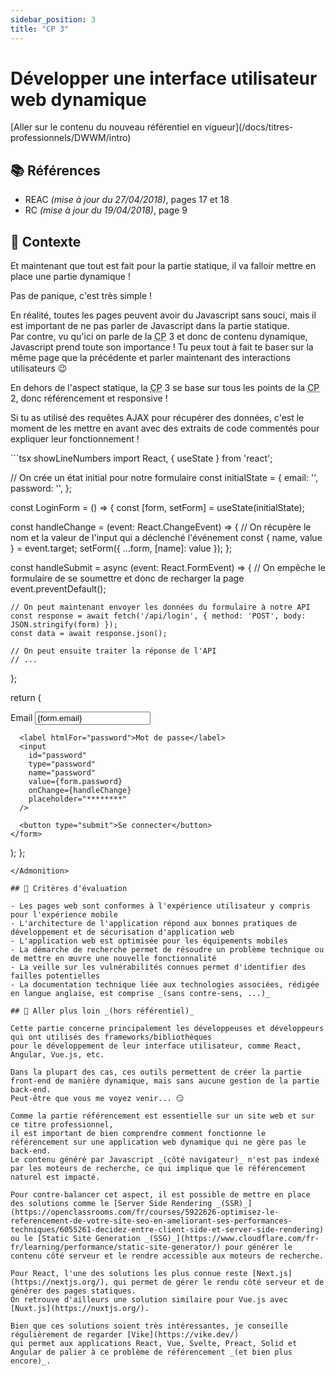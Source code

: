 ```yaml
---
sidebar_position: 3
title: "CP 3"
---
```



# Développer une interface utilisateur web dynamique

<Admonition type="warning" title="Attention, tu es en train de consulter un référentiel expiré !">
[Aller sur le contenu du nouveau référentiel en vigueur](/docs/titres-professionnels/DWWM/intro)
</Admonition>

## 📚 Références

- REAC _(mise à jour du 27/04/2018)_, pages 17 et 18
- RC _(mise à jour du 19/04/2018)_, page 9

## 🚀 Contexte

Et maintenant que tout est fait pour la partie statique, il va falloir mettre en place une partie dynamique !

<Admonition type="quote" title="Mais... comment je peux faire ET du statique, ET du dynamique ?">
Pas de panique, c'est très simple !

En réalité, toutes les pages peuvent avoir du Javascript sans souci, mais il est important de ne pas parler de Javascript dans la partie statique.  
Par contre, vu qu'ici on parle de la <abbr title="Compétence Professionnelle">CP</abbr> 3 et donc de contenu dynamique, Javascript prend toute son importance ! Tu peux tout à fait te baser sur la même page que la précédente et parler maintenant des interactions utilisateurs 😉
</Admonition>

<Admonition title="Petit rappel">
En dehors de l'aspect statique, la <abbr title="Compétence Professionnelle">CP</abbr> 3 se base sur tous les points de la <abbr title="Compétence Professionnelle">CP</abbr> 2, donc référencement et responsive !
</Admonition>

Si tu as utilisé des requêtes AJAX pour récupérer des données, c'est le moment de les mettre en avant avec des extraits de code commentés pour expliquer leur fonctionnement !

<Admonition type="example" title="Exemple de connexion avec React">
```tsx showLineNumbers
import React, { useState } from 'react';

// On crée un état initial pour notre formulaire
const initialState = {
  email: '',
  password: '',
};

const LoginForm = () => {
  const [form, setForm] = useState(initialState);

  const handleChange = (event: React.ChangeEvent<HTMLInputElement>) => {
    // On récupère le nom et la valeur de l'input qui a déclenché l'événement
    const { name, value } = event.target;
    setForm({ ...form, [name]: value });
  };

  const handleSubmit = async (event: React.FormEvent<HTMLFormElement>) => {
    // On empêche le formulaire de se soumettre et donc de recharger la page
    event.preventDefault();
    
    // On peut maintenant envoyer les données du formulaire à notre API
    const response = await fetch('/api/login', { method: 'POST', body: JSON.stringify(form) });
    const data = await response.json();

    // On peut ensuite traiter la réponse de l'API
    // ...
  };

  return (
    <form onSubmit={handleSubmit}>
      <label htmlFor="email">Email</label>
      <input
        id="email"
        type="email"
        name="email"
        value={form.email}
        onChange={handleChange}
        placeholder="jean.dupont@exemple.fr"
      />

      <label htmlFor="password">Mot de passe</label>
      <input
        id="password"
        type="password"
        name="password"
        value={form.password}
        onChange={handleChange}
        placeholder="********"
      />

      <button type="submit">Se connecter</button>
    </form>
  );
};
```
</Admonition>

## 🎯 Critères d'évaluation

- Les pages web sont conformes à l'expérience utilisateur y compris pour l'expérience mobile
- L'architecture de l'application répond aux bonnes pratiques de développement et de sécurisation d'application web
- L'application web est optimisée pour les équipements mobiles
- La démarche de recherche permet de résoudre un problème technique ou de mettre en œuvre une nouvelle fonctionnalité
- La veille sur les vulnérabilités connues permet d'identifier des failles potentielles
- La documentation technique liée aux technologies associées, rédigée en langue anglaise, est comprise _(sans contre-sens, ...)_

## 🤯 Aller plus loin _(hors référentiel)_

Cette partie concerne principalement les développeuses et développeurs qui ont utilisés des frameworks/bibliothèques
pour le développement de leur interface utilisateur, comme React, Angular, Vue.js, etc.

Dans la plupart des cas, ces outils permettent de créer la partie front-end de manière dynamique, mais sans aucune gestion de la partie back-end.  
Peut-être que vous me voyez venir... 😏

Comme la partie référencement est essentielle sur un site web et sur ce titre professionnel,
il est important de bien comprendre comment fonctionne le référencement sur une application web dynamique qui ne gère pas le back-end.  
Le contenu généré par Javascript _(côté navigateur)_ n'est pas indexé par les moteurs de recherche, ce qui implique que le référencement naturel est impacté.

Pour contre-balancer cet aspect, il est possible de mettre en place des solutions comme le [Server Side Rendering _(SSR)_](https://openclassrooms.com/fr/courses/5922626-optimisez-le-referencement-de-votre-site-seo-en-ameliorant-ses-performances-techniques/6055261-decidez-entre-client-side-et-server-side-rendering) ou le [Static Site Generation _(SSG)_](https://www.cloudflare.com/fr-fr/learning/performance/static-site-generator/) pour générer le contenu côté serveur et le rendre accessible aux moteurs de recherche.

Pour React, l'une des solutions les plus connue reste [Next.js](https://nextjs.org/), qui permet de gérer le rendu côté serveur et de générer des pages statiques.  
On retrouve d'ailleurs une solution similaire pour Vue.js avec [Nuxt.js](https://nuxtjs.org/).

Bien que ces solutions soient très intéressantes, je conseille régulièrement de regarder [Vike](https://vike.dev/)
qui permet aux applications React, Vue, Svelte, Preact, Solid et Angular de palier à ce problème de référencement _(et bien plus encore)_.

